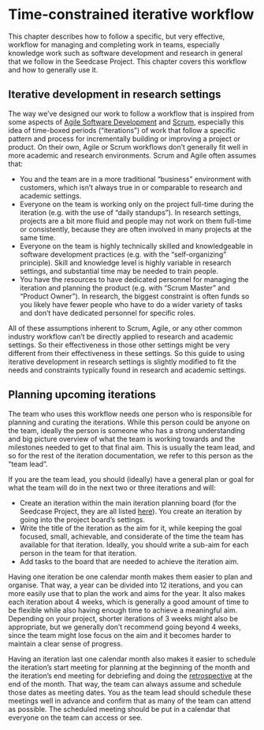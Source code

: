 # Time-constrained iterative workflow

This chapter describes how to follow a specific, but very effective,
workflow for managing and completing work in teams, especially knowledge work
such as software development and research in general that we follow in the Seedcase Project. This chapter covers
this workflow and how to generally use it.

## Iterative development in research settings

The way we've designed our work to follow a
workflow that is inspired from some aspects of [Agile Software
Development](https://agilemanifesto.org/) and
[Scrum](https://www.scrum.org/resources/what-scrum-module), especially
this idea of time-boxed periods ("iterations") of work that follow a
specific pattern and process for incrementally building or improving
a project or product. On their own, Agile or Scrum workflows don't generally fit well
in more academic and research environments. Scrum and Agile often
assumes that:

-   You and the team are in a more traditional "business" environment
    with customers, which isn't always true in or comparable to
    research and academic settings.
-   Everyone on the team is working only on the project full-time
    during the iteration (e.g. with the use of "daily
    standups"). In research settings, projects are a bit more fluid and
    people may not work on them full-time or consistently, because they
    are often involved in many projects at the same time.
-   Everyone on the team is highly technically skilled and knowledgeable
    in software development practices (e.g. with the "self-organizing"
    principle). Skill and knowledge level is highly variable in research
    settings, and substantial time may be needed to train people.
-   You have the resources to have dedicated personnel for managing the
    iteration and planning the product (e.g. with "Scrum Master" and
    "Product Owner"). In research, the biggest constraint is often funds
    so you likely have fewer people who have to do a wider variety of
    tasks and don't have dedicated personnel for specific roles.

All of these assumptions inherent to Scrum, Agile, or any other common industry
workflow can't be directly applied to research and academic settings. So
their effectiveness in those other settings might be very different from
their effectiveness in these settings. So this guide to
using iterative development in research settings is slightly modified to
fit the needs and constraints typically found in research and academic
settings.

## Planning upcoming iterations

The team who uses this workflow needs one person who is responsible for
planning and curating the iterations. While this person could be anyone
on the team, ideally the person is someone who has a strong
understanding and big picture overview of what the team is working
towards and the milestones needed to get to that final aim. This is
usually the team lead, and so for the rest of the iteration
documentation, we refer to this person as the "team lead".

If you are the team lead, you should (ideally) have a general plan or goal for
what the team will do in the next two or three iterations and
will:

-   Create an iteration within the main iteration planning board
    (for the Seedcase Project, they are all listed
    [here](https://github.com/orgs/seedcase-project/projects/)). You
    create an iteration by going into the project board's settings.
-   Write the title of the iteration as the aim for it, while keeping
    the goal focused, small, achievable, and considerate of the time the
    team has available for that iteration. Ideally, you should write a
    sub-aim for each person in the team for that iteration.
-   Add tasks to the board that are needed to achieve the iteration
    aim.

Having one iteration be one calendar month makes them easier to
plan and organise. That way, a year can be divided into 12
iterations, and you can more easily use that to plan the work and aims
for the year. It also makes each iteration about 4 weeks, which is generally a
good amount of time to be flexible while also having enough time to
achieve a meaningful aim. Depending on your project, shorter iterations of 3 weeks might also be appropriate, but we generally don’t recommend going beyond 4 weeks, since the team might lose focus on the aim and it becomes harder to maintain a clear sense of progress.

Having an iteration last one calendar month also makes it easier to schedule the iteration's start meeting for
planning at the beginning of the month and the iteration's end meeting
for debriefing and doing the
[retrospective](https://www.scrum.org/resources/what-is-a-sprint-retrospective)
at the end of the month. That way, the team can always assume and
schedule those dates as meeting dates. You as the team lead should
schedule these meetings well in advance and confirm that as many of the
team can attend as possible. The scheduled meeting should be put in a
calendar that everyone on the team can access or see.
